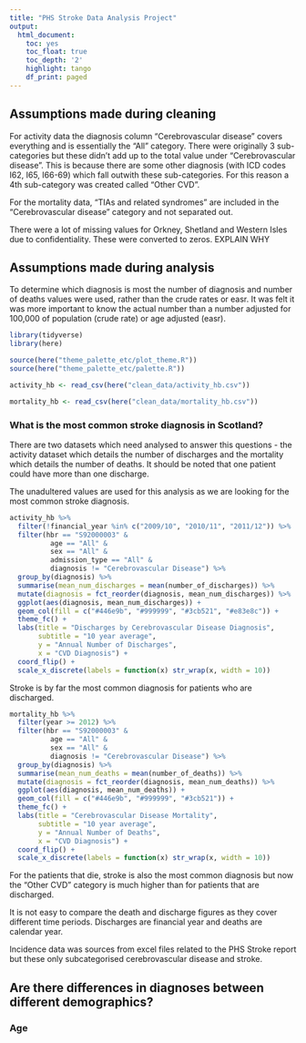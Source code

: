 ```yaml
---
title: "PHS Stroke Data Analysis Project"
output:
  html_document:
    toc: yes
    toc_float: true
    toc_depth: '2'
    highlight: tango
    df_print: paged
---
```


## Assumptions made during cleaning

For activity data the diagnosis column "Cerebrovascular disease" covers everything and is essentially the "All" category. There were originally 3 sub-categories but these didn't add up to the total value under "Cerebrovascular disease". This is because there are some other diagnosis (with ICD codes I62, I65, I66-69) which fall outwith these sub-categories. For this reason a 4th sub-category was created called "Other CVD". 

For the mortality data, "TIAs and related syndromes" are included in the "Cerebrovascular disease" category and not separated out. 

There were a lot of missing values for Orkney, Shetland and Western Isles due to confidentiality. These were converted to zeros. EXPLAIN WHY

## Assumptions made during analysis

To determine which diagnosis is most the number of diagnosis and number of deaths values were used, rather than the crude rates or easr. It was felt it was more important to know the actual number than a number adjusted for 100,000 of population (crude rate) or age adjusted (easr).


```r
library(tidyverse)
library(here)
```

```r
source(here("theme_palette_etc/plot_theme.R"))
source(here("theme_palette_etc/palette.R"))
```

```r
activity_hb <- read_csv(here("clean_data/activity_hb.csv"))

mortality_hb <- read_csv(here("clean_data/mortality_hb.csv"))
```

### What is the most common stroke diagnosis in Scotland?

There are two datasets which need analysed to answer this questions - the activity dataset which details the number of discharges and the mortality which details the number of deaths. It should be noted that one patient could have more than one discharge.

The unadultered values are used for this analysis as we are looking for the most common stroke diagnosis.

```r
activity_hb %>% 
  filter(!financial_year %in% c("2009/10", "2010/11", "2011/12")) %>% 
  filter(hbr == "S92000003" &
          age == "All" &
          sex == "All" &
          admission_type == "All" &
          diagnosis != "Cerebrovascular Disease") %>% 
  group_by(diagnosis) %>% 
  summarise(mean_num_discharges = mean(number_of_discharges)) %>% 
  mutate(diagnosis = fct_reorder(diagnosis, mean_num_discharges)) %>% 
  ggplot(aes(diagnosis, mean_num_discharges)) +
  geom_col(fill = c("#446e9b", "#999999", "#3cb521", "#e83e8c")) +
  theme_fc() +
  labs(title = "Discharges by Cerebrovascular Disease Diagnosis",
       subtitle = "10 year average", 
       y = "Annual Number of Discharges",
       x = "CVD Diagnosis") +
  coord_flip() +
  scale_x_discrete(labels = function(x) str_wrap(x, width = 10)) 
```

Stroke is by far the most common diagnosis for patients who are discharged. 



```r
mortality_hb %>% 
  filter(year >= 2012) %>% 
  filter(hbr == "S92000003" &
          age == "All" &
          sex == "All" &
          diagnosis != "Cerebrovascular Disease") %>% 
  group_by(diagnosis) %>% 
  summarise(mean_num_deaths = mean(number_of_deaths)) %>% 
  mutate(diagnosis = fct_reorder(diagnosis, mean_num_deaths)) %>% 
  ggplot(aes(diagnosis, mean_num_deaths)) +
  geom_col(fill = c("#446e9b", "#999999", "#3cb521")) +
  theme_fc() +
  labs(title = "Cerebrovascular Disease Mortality",
       subtitle = "10 year average", 
       y = "Annual Number of Deaths",
       x = "CVD Diagnosis") +
  coord_flip() +
  scale_x_discrete(labels = function(x) str_wrap(x, width = 10)) 
```



For the patients that die, stroke is also the most common diagnosis but now the "Other CVD" category is much higher than for patients that are discharged. 

It is not easy to compare the death and discharge figures as they cover different time periods. Discharges are financial year and deaths are calendar year. 

Incidence data was sources from excel files related to the PHS Stroke report but these only subcategorised cerebrovascular disease and stroke.

## Are there differences in diagnoses between different demographics?

### Age
